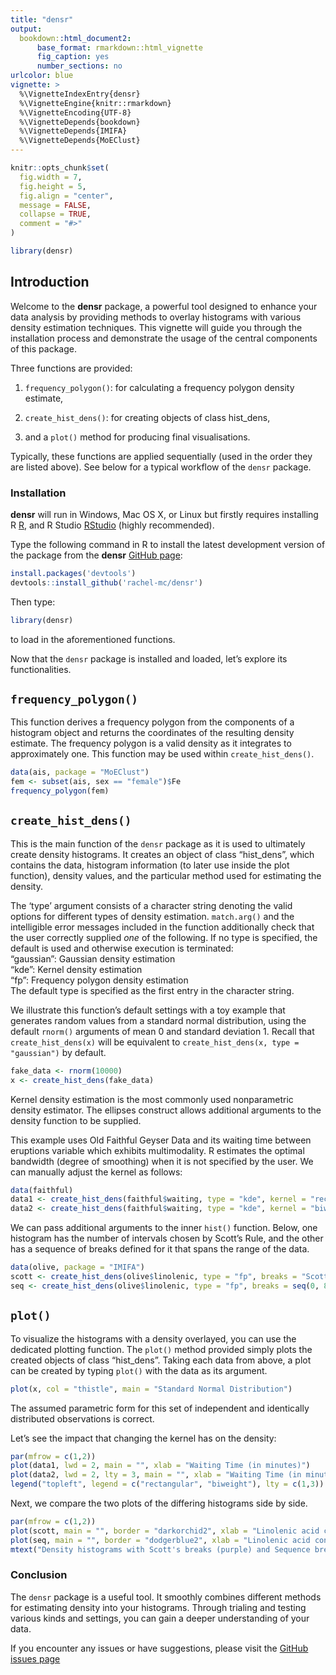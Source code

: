 ```yaml
---
title: "densr"
output: 
  bookdown::html_document2:
      base_format: rmarkdown::html_vignette
      fig_caption: yes
      number_sections: no
urlcolor: blue
vignette: >
  %\VignetteIndexEntry{densr}
  %\VignetteEngine{knitr::rmarkdown}
  %\VignetteEncoding{UTF-8}
  %\VignetteDepends{bookdown}
  %\VignetteDepends{IMIFA}
  %\VignetteDepends{MoEClust}
---
```


```r
knitr::opts_chunk$set(
  fig.width = 7,
  fig.height = 5,
  fig.align = "center",
  message = FALSE,
  collapse = TRUE,
  comment = "#>"
)
```

```r
library(densr)
```

## Introduction

Welcome to the __densr__ package, a powerful tool designed to enhance your data analysis by providing methods to overlay histograms with various density estimation techniques. This vignette will guide you through the installation process and demonstrate the usage of the central components of this package.

Three functions are provided:

  1. `frequency_polygon()`: for calculating a frequency polygon density estimate,
  
  2. `create_hist_dens()`: for creating objects of class hist_dens,
  
  3. and a `plot()` method for producing final visualisations.
  
Typically, these functions are applied sequentially (used in the order they are listed above). See below for a typical workflow of the `densr` package.

### Installation

__densr__ will run in Windows, Mac OS X, or Linux but firstly requires installing R [R](https://cran.r-project.org/), and R Studio [RStudio](https://www.rstudio.com/) (highly recommended).

Type the following command in R to install the latest development version of the package from the __densr__ [GitHub page](https://github.com/rachel-mc/densr): 

```r
install.packages('devtools')
devtools::install_github('rachel-mc/densr')
```

Then type:

```r
library(densr)
```

to load in the aforementioned functions.

Now that the `densr` package is installed and loaded, let's explore its functionalities.

## `frequency_polygon()`

This function derives a frequency polygon from the components of a histogram object and returns the coordinates of the resulting density estimate. The frequency polygon is a valid density as it integrates to approximately one. This function may be used within `create_hist_dens()`.

```r
data(ais, package = "MoEClust")
fem <- subset(ais, sex == "female")$Fe
frequency_polygon(fem)
```

## `create_hist_dens()`

This is the main function of the `densr` package as it is used to ultimately create density histograms. It creates an object of class "hist_dens", which contains the data, histogram information (to later use inside the plot function), density values, and the particular method used for estimating the density.

The 'type' argument consists of a character string denoting the valid options for different types of density estimation. `match.arg()` and the intelligible error messages included in the function additionally check that the user correctly supplied _one_ of the following.   If no type is specified, the default is used and otherwise execution is terminated:  
  "gaussian": Gaussian density estimation  
  "kde": Kernel density estimation  
  "fp": Frequency polygon density estimation  
The default type is specified as the first entry in the character string.

We illustrate this function's default settings with a toy example that generates random values from a standard normal distribution, using the default `rnorm()` arguments of mean 0 and standard deviation 1. Recall that `create_hist_dens(x)` will be equivalent to `create_hist_dens(x, type = "gaussian")` by default.

```r
fake_data <- rnorm(10000)
x <- create_hist_dens(fake_data)
```

Kernel density estimation is the most commonly used nonparametric density estimator. The ellipses construct allows additional arguments to the density function to be supplied. 

This example uses Old Faithful Geyser Data and its waiting time between eruptions variable which exhibits multimodality. R estimates the optimal bandwidth (degree of smoothing) when it is not specified by the user. We can manually adjust the kernel as follows:

```r
data(faithful)
data1 <- create_hist_dens(faithful$waiting, type = "kde", kernel = "rectangular")
data2 <- create_hist_dens(faithful$waiting, type = "kde", kernel = "biweight")
```

We can pass additional arguments to the inner `hist()` function. Below, one histogram has the number of intervals chosen by Scott's Rule, and the other has a sequence of breaks defined for it that spans the range of the data.

```r
data(olive, package = "IMIFA")
scott <- create_hist_dens(olive$linolenic, type = "fp", breaks = "Scott")
seq <- create_hist_dens(olive$linolenic, type = "fp", breaks = seq(0, 80, by = 2))
```

## `plot()`

To visualize the histograms with a density overlayed, you can use the dedicated plotting function. The `plot()` method provided simply plots the created objects of class "hist_dens". Taking each data from above, a plot can be created by typing `plot()` with the data as its argument.

```r
plot(x, col = "thistle", main = "Standard Normal Distribution")
```

The assumed parametric form for this set of independent and identically distributed observations is correct.

Let's see the impact that changing the kernel has on the density:

```r
par(mfrow = c(1,2))
plot(data1, lwd = 2, main = "", xlab = "Waiting Time (in minutes)")
plot(data2, lwd = 2, lty = 3, main = "", xlab = "Waiting Time (in minutes)")
legend("topleft", legend = c("rectangular", "biweight"), lty = c(1,3))
```

Next, we compare the two plots of the differing histograms side by side. 

```r
par(mfrow = c(1,2))
plot(scott, main = "", border = "darkorchid2", xlab = "Linolenic acid content in olives")
plot(seq, main = "", border = "dodgerblue2", xlab = "Linolenic acid content in olives")
mtext("Density histograms with Scott's breaks (purple) and Sequence breaks (blue)", side = 1, line = -21, outer = TRUE)
```

### Conclusion

The `densr` package is a useful tool. It smoothly combines different methods for estimating density into your histograms. Through trialing and testing various kinds and settings, you can gain a deeper understanding of your data.

If you encounter any issues or have suggestions, please visit the [GitHub issues page](https://github.com/rachel-mc/densr/issues)
